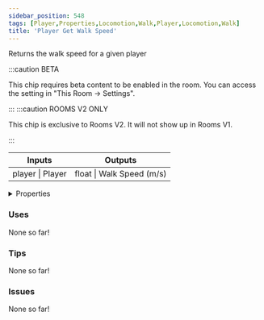 ```yaml
---
sidebar_position: 548
tags: [Player,Properties,Locomotion,Walk,Player,Locomotion,Walk]
title: 'Player Get Walk Speed'
---
```


Returns the walk speed for a given player

:::caution BETA

This chip requires beta content to be enabled in the room. You can access the setting in "This Room -> Settings".

:::
:::caution ROOMS V2 ONLY

This chip is exclusive to Rooms V2. It will not show up in Rooms V1.

:::


<IChip uuid="9decb308-a5c1-41d6-8d68-cfc96d894505"/>

<table><thead><tr><th>Inputs</th><th>Outputs</th></tr></thead><tbody><tr><td>player | Player</td><td>float | Walk Speed (m/s)</td></tr></tbody></table>

<details>
  <summary>Properties</summary>
  <div>
    <div>
    <table>
      <tbody>
        <tr>
          <td>Is beta required?</td>
          <td>Yes</td>
        </tr>
        <tr>
          <td>Is chip a trolling risk?</td>
          <td>No</td>
        </tr>
        <tr>
          <td>Is chip a role assignment risk?</td>
          <td>No</td>
        </tr>
        <tr>
          <td>Chip UUID</td>
          <td>9decb308-a5c1-41d6-8d68-cfc96d894505</td>
        </tr>
        <tr>
          <td>Room availability</td>
          <td>Rooms V2 only</td>
        </tr>
      </tbody>
    </table>
    </div>
  </div>
</details>

### Uses

None so far!

### Tips

None so far!

### Issues

None so far!
